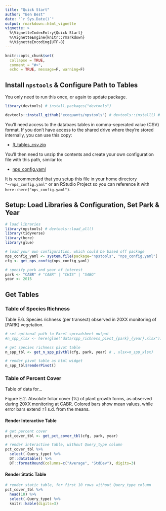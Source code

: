 ```yaml
---
title: "Quick Start"
author: "Ben Best"
date: "`r Sys.Date()`"
output: rmarkdown::html_vignette
vignette: >
  %\VignetteIndexEntry{Quick Start}
  %\VignetteEngine{knitr::rmarkdown}
  %\VignetteEncoding{UTF-8}
---
```


```r
knitr::opts_chunk$set(
  collapse = TRUE,
  comment = "#>",
  echo = TRUE, message=F, warning=F)
```

## Install `npstools` & Configure Path to Tables

You only need to run this once, or again to update package.

```r
library(devtools) # install.packages("devtools")

devtools::install_github("ecoquants/npstools") # devtools::install() # for developing R package
```

You'll need access to the databaes tables in comma-seperated value (CSV) format. If you don't have access to the shared drive where they're stored internally, you can use this copy:

- [R_tables_csv.zip](https://drive.google.com/open?id=1NmJjejHnrhvCT-qmnoR-3XHkUTPs7x09)

You'll then need to unzip the contents and create your own configuration file with this path, similar to:

- [nps_config.yaml](https://github.com/ecoquants/npstools/blob/master/inst/nps_config.yaml)

It is recommended that you setup this file in your home directory `"~/nps_config.yaml"` or an RStudio Project so you can reference it with `here::here("nps_config.yaml")`.

## Setup: Load Libraries & Configuration, Set Park & Year

```r
# load libraries
library(npstools) # devtools::load_all()
library(tidyverse)
library(here)
library(glue)

# load your own configuration, which could be based off package
nps_config_yaml <- system.file(package="npstools", "nps_config.yaml") 
cfg <- get_nps_config(nps_config_yaml)

# specify park and year of interest
park <- "CABR" # "CABR" | "CHIS" | "SABO"
year <- 2015
```

## Get Tables

### Table of Species Richness

Table E.6. Species richness (per transect) observed in 20XX monitoring of [PARK] vegetation.

```r
# set optional path to Excel spreadsheet output
#n_spp_xlsx <- here(glue("data/spp_richness_pivot_{park}_{year}.xlsx"))

# get species richness pivot table
n_spp_tbl <- get_n_spp_pivtbl(cfg, park, year) # , xlsx=n_spp_xlsx)

# render pivot table as html widget
n_spp_tbl$renderPivot()
```

### Table of Percent Cover

Table of data for...

Figure E.2. Absolute foliar cover (%) of plant growth forms, as observed during 20XX monitoring at CABR. Colored bars show mean values, while error bars extend ±1 s.d. from the means.

#### Render Interactive Table

```r
# get percent cover
pct_cover_tbl <- get_pct_cover_tbl(cfg, park, year)

# render interactive table, without Query_type column
pct_cover_tbl %>% 
  select(-Query_type) %>%
  DT::datatable() %>%
  DT::formatRound(columns=c("Average", "StdDev"), digits=3)
```

#### Render Static Table

```r
# render static table, for first 10 rows without Query_type column
pct_cover_tbl %>% 
  head(10) %>% 
  select(-Query_type) %>%
  knitr::kable(digits=3)
```


